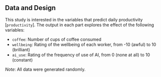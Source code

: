 ## Data and Design {#data-and-design}

This study is interested in the variables that predict daily productivity \[`productivity`\]. The output in each part explores the effect of the following variables:

-   `coffee`: Number of cups of coffee consumed
-   `wellbeing`: Rating of the wellbeing of each worker, from -10 (awful) to 10 (brilliant)
-   `ai_use`: Rating of the frequency of use of AI, from 0 (none at all) to 10 (constant)

*Note*: All data were generated randomly.
